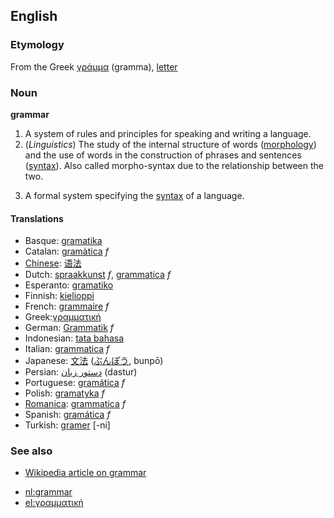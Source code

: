==English==

===Etymology===
From the Greek [[γράμμα]] (gramma), [[letter]]

===Noun===
'''grammar'''

# A system of rules and principles for speaking and writing a language.
# (''Linguistics'') The study of the internal structure of words ([[morphology]]) and the use of words in the construction of phrases and sentences ([[syntax]]). Also called morpho-syntax due to the relationship between the two.
# {{comptheory}} A formal system specifying the [[syntax]] of a language.

====Translations====
*Basque: [[gramatika]]
*Catalan: [[gramàtica]] ''f''
*[[Chinese]]: [[语法]]
*Dutch: [[spraakkunst]] ''f'', [[grammatica]] ''f''
*Esperanto: [[gramatiko]]
*Finnish: [[kielioppi]]
*French: [[grammaire]] ''f''
*Greek:[[γραμματική]]
*German: [[Grammatik]] ''f''
*Indonesian: [[tata bahasa]]
*Italian: [[grammatica]] ''f''
*Japanese: [[文法]] ([[ぶんぽう]], bunpō)
*Persian: [[دستور زبان]] (dastur)
*Portuguese: [[gramática]] ''f''
*Polish: [[gramatyka]] ''f''
*[[Romanica]]: [[grammatica]] ''f''
*Spanish: [[gramática]] ''f''
*Turkish: [[gramer]] [-ni]

===See also===

*[[w:grammar|Wikipedia article on grammar]]

*[[nl:grammar]]
*[[el:γραμματική]]